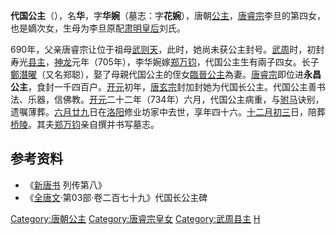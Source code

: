 {{東亞女性歷史人物
| 名稱=代国公主
| 身份=[[唐朝|唐朝]]公主
| 畫像=
| 說明=
| 姓=李
| 名=华
| 字=华婉
| 封爵=[[公主|公主]]
| 位號=
| 封號=代国公主
| 出生年=689年
| 婚年=705年
| 逝世年=734年
| 諡號=
| 墳墓=陪葬[[唐橋陵|桥陵]]
| 父親=[[唐睿宗|唐睿宗]]李旦
| 母親=[[肅明皇后|刘皇后]]
| 同胞兄弟=[[李憲_(寧王)|李成器]]
|同胞姊妹=[[寿昌公主_(唐睿宗)|寿昌公主]]
| 夫=郑万钧
| 子=郑潛曜、郑明
| 女=郑□、郑□、郑璜、郑□
|}}
'''代国公主'''（{{bd|689年||734年|8月2日|catIdx=L}}），名'''华'''，字'''华婉'''（墓志：字'''花婉'''），唐朝[[公主|公主]]，[[唐睿宗|唐睿宗]]李旦的第四女，也是嫡次女，生母为李旦原配[[肃明皇后|肃明皇后]]刘氏。

690年，父亲唐睿宗让位于祖母[[武则天|武则天]]，此时，她尚未获公主封号。[[武周|武周]]时，初封寿光[[县主|县主]]，[[神龍_(年號)|神龙]]元年（705年），李华婉嫁[[郑万钧|郑万钧]]，代国公主生有兩子四女。长子[[鄭潛曜|鄭潛曜]]（又名郑聪），娶了母親代国公主的侄女[[臨晉公主|臨晉公主]]為妻。[[唐睿宗|唐睿宗]]即位进'''永昌公主'''，食封一千四百户。[[开元|开元]]初年，[[唐玄宗|唐玄宗]]封加封她为代国长公主。代国公主善书法、乐器，信佛教。[[开元|开元]]二十二年（734年）六月，代国公主病重，与[[驸马|驸马]]诀别，遗嘱薄葬。[[六月廿九|六月廿九]]日在[[洛阳市|洛阳]]修业坊家中去世，享年四十六。[[十二月初三|十二月初三]]日，陪葬[[桥陵|桥陵]]。其夫[[郑万钧|郑万钧]]亲自撰并书写墓志。

== 参考资料 ==
*《[[新唐书|新唐书]] 列传第八》
* 《[[全唐文|全唐文]]·第03部·卷二百七十九》代国长公主碑
{{唐睿宗皇室}}
{{DEFAULTSORT:L}}
[[Category:唐朝公主|Category:唐朝公主]]
[[Category:唐睿宗皇女|Category:唐睿宗皇女]]
[[Category:武周县主|Category:武周县主]]
[[Category:李姓|H]]